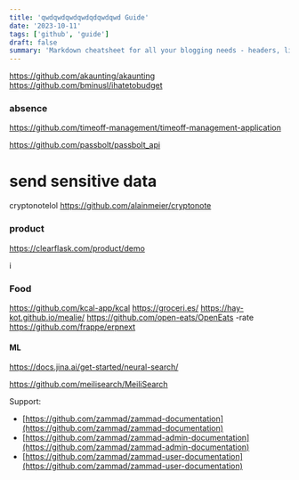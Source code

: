 ```yaml
---
title: 'qwdqwdqwdqwdqdqwdqwd Guide'
date: '2023-10-11'
tags: ['github', 'guide']
draft: false
summary: 'Markdown cheatsheet for all your blogging needs - headers, lists, images, tables and more! An illustrated guide based on GitHub Flavored Markdown.'
---
```


https://github.com/akaunting/akaunting
https://github.com/bminusl/ihatetobudget

### absence

https://github.com/timeoff-management/timeoff-management-application

https://github.com/passbolt/passbolt_api

# send sensitive data

cryptonotelol
https://github.com/alainmeier/cryptonote

### product

https://clearflask.com/product/demo

i

### Food

https://github.com/kcal-app/kcal
https://groceri.es/
https://hay-kot.github.io/mealie/
https://github.com/open-eats/OpenEats -rate
https://github.com/frappe/erpnext

#### ML

https://docs.jina.ai/get-started/neural-search/

https://github.com/meilisearch/MeiliSearch

Support:

- [https://github.com/zammad/zammad-documentation](https://github.com/zammad/zammad-documentation)
- [https://github.com/zammad/zammad-admin-documentation](https://github.com/zammad/zammad-admin-documentation)
- [https://github.com/zammad/zammad-user-documentation](https://github.com/zammad/zammad-user-documentation)
